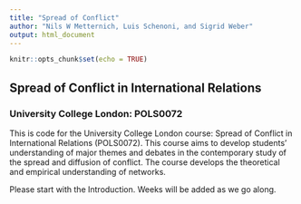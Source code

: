 ```yaml
---
title: "Spread of Conflict"
author: "Nils W Metternich, Luis Schenoni, and Sigrid Weber"
output: html_document
---
```


```r
knitr::opts_chunk$set(echo = TRUE)
```

## Spread of Conflict in International Relations 
### University College London: POLS0072

This is code for the University College London course: Spread of Conflict in International Relations (POLS0072). This course aims to develop students’ understanding of major themes and debates in the contemporary study of the spread and diffusion of conflict. The course develops the theoretical and empirical understanding of networks.

Please start with the Introduction. Weeks will be added as we go along.


